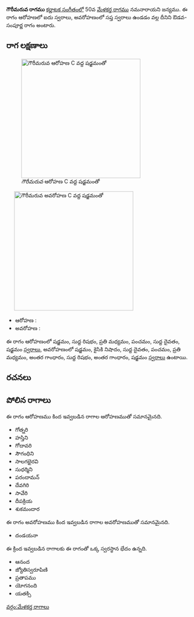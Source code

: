 {{Infobox ragam
	| name          	= గౌరీమరువ
	| synonym	    	= 
	| mela          	= 
	| chakra        	= 
	| janaka        	= 
	| type          	= ఔడవ-సంపూర్ణ
	| arohanam      	= {{svaraC|S|R1|M2|P|D1|S'}} 
	| avarohanam    	= {{svaraC|S'|N2|D1|P|M2|G3|R1|G3|S}}
	| jeeva         	=
	| chhaya        	=
	| nyasa         	=
	| vishesha      	= 
	| equivalent  		= 
}}
{{కర్ణాటక సంగీత రాగాలు}}
'''గౌరీమరువ రాగము''' [[కర్ణాటక సంగీతం]]లో 50వ [[మేళకర్త రాగము]] నమనారాయని జన్యము.  ఈ రాగం ఆరోహణలో ఐదు స్వరాలు, అవరోహణంలో సప్త స్వరాలు ఉండడం వల్ల దీనిని ఔడవ-సంపూర్ణ రాగం అంటారు.


==రాగ లక్షణాలు==
[[Image:gaurimaruva_ar_kb2wiki.png|thumb|right|316px|''గౌరీమరువ'' ఆరోహణ C వద్ద షడ్జమంతో]]
	[[Image:gaurimaruva_av_kb2wiki.png|thumb|right|316px|''గౌరీమరువ'' అవరోహణ C వద్ద షడ్జమంతో]]

* ఆరోహణ : {{svaraC|S|R1|M2|P|D1|S'}} 
* అవరోహణ : {{svaraC|S'|N2|D1|P|M2|G3|R1|G3|S}}

ఈ రాగం ఆరోహణంలో షడ్జమం, సుద్ద  రిషభం, ప్రతి మధ్యమం, పంచమం, సుద్ద దైవతం, షడ్జమం [[స్వరాలు]], అవరోహణంలో షడ్జమం, కైసికి నిషాదం, సుద్ద దైవతం, పంచమం, ప్రతి మధ్యమం, అంతర గాంధారం, సుద్ద  రిషభం, అంతర గాంధారం, షడ్జమం [[స్వరాలు]] ఉంటాయి.

==రచనలు==



==పోలిన రాగాలు==
ఈ రాగం ఆరోహణము కింద ఇవ్వబడిన రాగాల ఆరోహణముతో సమానమైనది.
* గోత్నరి
* హస్తిని
* గోదావరి
* సౌగంధిని
* సాలగభైరవి
* సుధర్మిని
*  పరందామన్
* దేవగిరి
* సావేరి
* దీపక్రియ
* శుకమందార

ఈ రాగం అవరోహణము కింద ఇవ్వబడిన రాగాల అవరోహణముతో సమానమైనది.
* దండయనా

ఈ క్రింద ఇవ్వబడిన రాగాలకు ఈ రాగంతో ఒక్క స్వరస్థాన భేదం ఉన్నది.
* ఆనంద
* జ్యోతిస్వరూపిణి
* ప్రతాపము
* యోగనంది
* యతక్సి



[[వర్గం:మేళకర్త రాగాలు]]